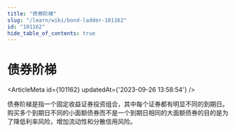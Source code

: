 ```yaml
---
title: "债券阶梯"
slug: "/learn/wiki/bond-ladder-101162"
id: "101162"
hide_table_of_contents: true
---
```



# 债券阶梯

<ArticleMeta id={101162} updatedAt={'2023-09-26 13:58:54'} />
<div className='border-solid border-b border-t-0 my-4 border-[var(--ifm-color-gray-300)]' />

债券阶梯是指一个固定收益证券投资组合，其中每个证券都有明显不同的到期日。购买多个到期日不同的小面额债券而不是一个到期日相同的大面额债券的目的是为了降低利率风险，增加流动性和分散信用风险。
